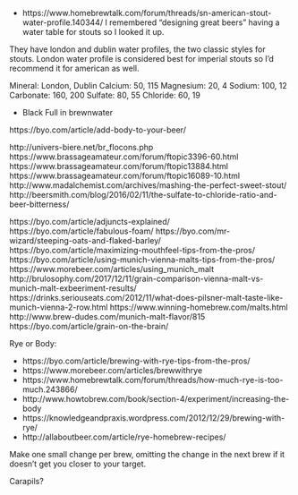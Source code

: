 * https://www.homebrewtalk.com/forum/threads/sn-american-stout-water-profile.140344/
I remembered "designing great beers" having a water table for stouts so I looked it up.

They have london and dublin water profiles, the two classic styles for stouts. London water profile is considered best for imperial stouts so I'd recommend it for american as well.

Mineral: London, Dublin
Calcium: 50, 115
Magnesium: 20, 4
Sodium: 100, 12
Carbonate: 160, 200
Sulfate: 80, 55
Chloride: 60, 19



* Black Full in brewnwater

https://byo.com/article/add-body-to-your-beer/


http://univers-biere.net/br_flocons.php
https://www.brassageamateur.com/forum/ftopic3396-60.html
https://www.brassageamateur.com/forum/ftopic13884.html
https://www.brassageamateur.com/forum/ftopic16089-10.html
http://www.madalchemist.com/archives/mashing-the-perfect-sweet-stout/
http://beersmith.com/blog/2016/02/11/the-sulfate-to-chloride-ratio-and-beer-bitterness/

https://byo.com/article/adjuncts-explained/
https://byo.com/article/fabulous-foam/
https://byo.com/mr-wizard/steeping-oats-and-flaked-barley/
https://byo.com/article/maximizing-mouthfeel-tips-from-the-pros/
https://byo.com/article/using-munich-vienna-malts-tips-from-the-pros/
https://www.morebeer.com/articles/using_munich_malt
http://brulosophy.com/2017/12/11/grain-comparison-vienna-malt-vs-munich-malt-exbeeriment-results/
https://drinks.seriouseats.com/2012/11/what-does-pilsner-malt-taste-like-munich-vienna-2-row.html
https://www.winning-homebrew.com/malts.html
http://www.brew-dudes.com/munich-malt-flavor/815
https://byo.com/article/grain-on-the-brain/


Rye or Body:

* https://byo.com/article/brewing-with-rye-tips-from-the-pros/
* https://www.morebeer.com/articles/brewwithrye
* https://www.homebrewtalk.com/forum/threads/how-much-rye-is-too-much.243866/
* http://www.howtobrew.com/book/section-4/experiment/increasing-the-body
* https://knowledgeandpraxis.wordpress.com/2012/12/29/brewing-with-rye/
* http://allaboutbeer.com/article/rye-homebrew-recipes/

Make one small change per brew, omitting the change in the next brew if it doesn't get you closer to your target.

Carapils?